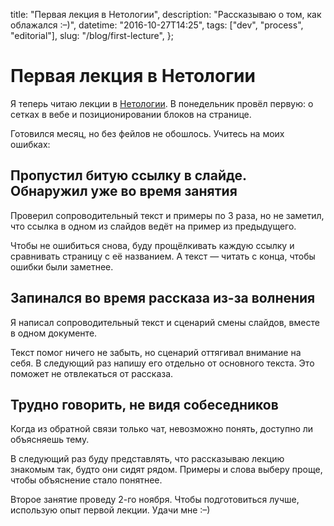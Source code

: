   title: "Первая лекция в Нетологии",
  description: "Рассказываю о том, как облажался :–)",
  datetime: "2016-10-27T14:25",
  tags: ["dev", "process", "editorial"],
  slug: "/blog/first-lecture",
};

# Первая лекция в Нетологии

Я теперь читаю лекции в [Нетологии](https://netology.ru/). В понедельник провёл первую: о сетках в вебе и позиционировании блоков на странице.

Готовился месяц, но без фейлов не обошлось. Учитесь на моих ошибках:

## Пропустил битую ссылку в слайде. Обнаружил уже во время занятия

Проверил сопроводительный текст и примеры по 3 раза, но не заметил, что ссылка в одном из слайдов ведёт на пример из предыдущего.

Чтобы не ошибиться снова, буду прощёлкивать каждую ссылку и сравнивать страницу с её названием. А текст — читать с конца, чтобы ошибки были заметнее.

## Запинался во время рассказа из-за волнения

Я написал сопроводительный текст и сценарий смены слайдов, вместе в одном документе.

Текст помог ничего не забыть, но сценарий оттягивал внимание на себя. В следующий раз напишу его отдельно от основного текста. Это поможет не отвлекаться от рассказа.

## Трудно говорить, не видя собеседников

Когда из обратной связи только чат, невозможно понять, доступно ли объясняешь тему.

В следующий раз буду представлять, что рассказываю лекцию знакомым так, будто они сидят рядом. Примеры и слова выберу проще, чтобы объяснение стало понятнее.

Второе занятие проведу 2-го ноября. Чтобы подготовиться лучше, использую опыт первой лекции. Удачи мне <nobr>:–)</nobr>

